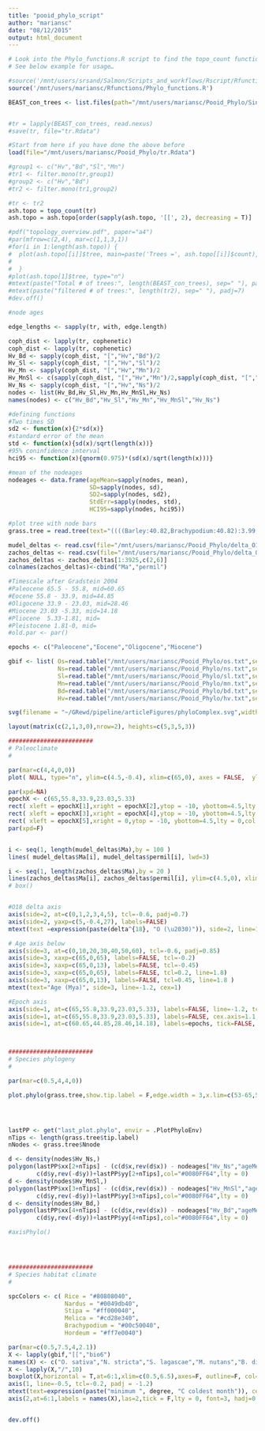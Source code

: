 ```yaml
---
title: "pooid_phylo_script"
author: "mariansc"
date: "08/12/2015"
output: html_document
---
```


```r

# Look into the Phylo_functions.R script to find the topo_count function. 
# See below example for usage… 

#source('/mnt/users/srsand/Salmon/Scripts_and_workflows/Rscript/Rfunctions/Phylo_functions.R') 
source('/mnt/users/mariansc/Rfunctions/Phylo_functions.R')

BEAST_con_trees <- list.files(path="/mnt/users/mariansc/Pooid_Phylo/SingletonConsensusTrees", pattern="*con.tre", full.names=TRUE)


#tr = lapply(BEAST_con_trees, read.nexus) 
#save(tr, file="tr.Rdata")

#Start from here if you have done the above before
load(file="/mnt/users/mariansc/Pooid_Phylo/tr.Rdata")

#group1 <- c("Hv","Bd","Sl","Mn")
#tr1 <- filter.mono(tr,group1)
#group2 <- c("Hv","Bd")
#tr2 <- filter.mono(tr1,group2)

#tr <- tr2
ash.topo = topo_count(tr) 
ash.topo = ash.topo[order(sapply(ash.topo, '[[', 2), decreasing = T)] 

#pdf("topology_overview.pdf", paper="a4")
#par(mfrow=c(2,4), mar=c(1,1,3,1)) 
#for(i in 1:length(ash.topo)) {
#  plot(ash.topo[[i]]$tree, main=paste('Trees =', ash.topo[[i]]$count), cex=1.1) 
#
#  }
#plot(ash.topo[1]$tree, type="n")
#mtext(paste("Total # of trees:", length(BEAST_con_trees), sep=" "), padj=5) 
#mtext(paste("filtered # of trees:", length(tr2), sep=" "), padj=7) 
#dev.off()

#node ages 

edge_lengths <- sapply(tr, with, edge.length)

coph_dist <- lapply(tr, cophenetic)
coph_dist <- lapply(tr, cophenetic)
Hv_Bd <- sapply(coph_dist, "[","Hv","Bd")/2
Hv_Sl <- sapply(coph_dist, "[","Hv","Sl")/2
Hv_Mn <- sapply(coph_dist, "[","Hv","Mn")/2
Hv_MnSl <- c(sapply(coph_dist, "[","Hv","Mn")/2,sapply(coph_dist, "[","Hv","Sl")/2)
Hv_Ns <- sapply(coph_dist, "[","Hv","Ns")/2
nodes <- list(Hv_Bd,Hv_Sl,Hv_Mn,Hv_MnSl,Hv_Ns)
names(nodes) <- c("Hv_Bd","Hv_Sl","Hv_Mn","Hv_MnSl","Hv_Ns")

#defining functions
#Two times SD
sd2 <- function(x){2*sd(x)}
#standard error of the mean
std <- function(x){sd(x)/sqrt(length(x))}
#95% coninfidence interval
hci95 <- function(x){qnorm(0.975)*(sd(x)/sqrt(length(x)))}

#mean of the nodeages
nodeages <- data.frame(ageMean=sapply(nodes, mean),
                       SD=sapply(nodes, sd),
                       SD2=sapply(nodes, sd2),
                       StdErr=sapply(nodes, std),
                       HCI95=sapply(nodes, hci95))

#plot tree with node bars
grass.tree = read.tree(text="((((Barley:40.82,Brachypodium:40.82):3.99, Melica:44.81, Stipa:44.81):3.34,Nardus:48.15):4.85, Rice:53);")


```

```r

mudel_deltas <- read.csv(file="/mnt/users/mariansc/Pooid_Phylo/delta_O18_mudel", header=TRUE, sep=" ")
zachos_deltas <- read.csv(file="/mnt/users/mariansc/Pooid_Phylo/delta_O18_zachos.txt", header=TRUE, sep="\t")
zachos_deltas <- zachos_deltas[1:3925,c(2,6)]
colnames(zachos_deltas)<-cbind("Ma","permil")

#Timescale after Gradstein 2004
#Paleocene 65.5 - 55.8, mid=60.65
#Eocene 55.8 - 33.9, mid=44.85
#Oligocene 33.9 - 23.03, mid=28.46
#Miocene 23.03 -5.33, mid=14.18
#Pliocene  5.33-1.81, mid=
#Pleistocene 1.81-0, mid=
#old.par <- par()

epochs <- c("Paleocene","Eocene","Oligocene","Miocene")

```

```r
gbif <- list( Os=read.table("/mnt/users/mariansc/Pooid_Phylo/os.txt",sep="\t",header = T),
              Ns=read.table("/mnt/users/mariansc/Pooid_Phylo/ns.txt",sep="\t",header = T),
              Sl=read.table("/mnt/users/mariansc/Pooid_Phylo/sl.txt",sep="\t",header = T),
              Mn=read.table("/mnt/users/mariansc/Pooid_Phylo/mn.txt",sep="\t",header = T),
              Bd=read.table("/mnt/users/mariansc/Pooid_Phylo/bd.txt",sep="\t",header = T),
              Hv=read.table("/mnt/users/mariansc/Pooid_Phylo/hv.txt",sep="\t",header = T))

```


```r
svg(filename = "~/GRewd/pipeline/articleFigures/phyloComplex.svg",width = 14,height=7)

layout(matrix(c(2,1,3,0),nrow=2), heights=c(5,3,5,3))

########################
# Paleoclimate
#

par(mar=c(4,4,0,0))
plot( NULL, type="n", ylim=c(4.5,-0.4), xlim=c(65,0), axes = FALSE,  ylab="", xlab="", xaxs="i",yaxs="i")

par(xpd=NA)
epochX <- c(65,55.8,33.9,23.03,5.33)
rect( xleft = epochX[1],xright = epochX[2],ytop = -10, ybottom=4.5,lty = 0,col = "lightgrey" )
rect( xleft = epochX[3],xright = epochX[4],ytop = -10, ybottom=4.5,lty = 0,col = "lightgrey" )
rect( xleft = epochX[5],xright = 0,ytop = -10, ybottom=4.5,lty = 0,col = "lightgrey" )
par(xpd=F)


i <- seq(1, length(mudel_deltas$Ma),by = 100 )
lines( mudel_deltas$Ma[i], mudel_deltas$permil[i], lwd=3)

i <- seq(1, length(zachos_deltas$Ma),by = 20 )
lines(zachos_deltas$Ma[i], zachos_deltas$permil[i], ylim=c(4.5,0), xlim=c(65,0), lwd=0.5, col="black")
# box()


#O18 delta axis
axis(side=2, at=c(0,1,2,3,4,5), tcl=-0.6, padj=0.7)
axis(side=2, yaxp=c(5,-0.4,27), labels=FALSE)
mtext(text =expression(paste(delta^{18}, "O (\u2030)")), side=2, line=1.4, cex=1)

# Age axis below
axis(side=3, at=c(0,10,20,30,40,50,60), tcl=-0.6, padj=0.85)
axis(side=3, xaxp=c(65,0,65), labels=FALSE, tcl=-0.2)
axis(side=3, xaxp=c(65,0,13), labels=FALSE, tcl=-0.45)
axis(side=3, xaxp=c(65,0,65), labels=FALSE, tcl=0.2, line=1.8)
axis(side=3, xaxp=c(65,0,13), labels=FALSE, tcl=0.45, line=1.8 )
mtext(text="Age (Mya)", side=3, line=-1.2, cex=1)

#Epoch axis
axis(side=1, at=c(65,55.8,33.9,23.03,5.33), labels=FALSE, line=-1.2, tcl=-1.2)
axis(side=1, at=c(65,55.8,33.9,23.03,5.33), labels=FALSE, cex.axis=1.1, line=0, tcl=0)
axis(side=1, at=c(60.65,44.85,28.46,14.18), labels=epochs, tick=FALSE, cex.axis=1.1, line=-2.1)



########################
# Species phylogeny
#

par(mar=c(0.5,4,4,0))

plot.phylo(grass.tree,show.tip.label = F,edge.width = 3,x.lim=c(53-65,53),xaxs="i",y.lim=c(0.5,6.5))




lastPP <- get("last_plot.phylo", envir = .PlotPhyloEnv)
nTips <- length(grass.tree$tip.label)
nNodes <- grass.tree$Nnode

d <- density(nodes$Hv_Ns,)
polygon(lastPP$xx[2+nTips] - (c(d$x,rev(d$x)) - nodeages["Hv_Ns","ageMean"]),
        c(d$y,rev(-d$y))+lastPP$yy[2+nTips],col="#0080FF64",lty = 0)
d <- density(nodes$Hv_MnSl,)
polygon(lastPP$xx[3+nTips] - (c(d$x,rev(d$x)) - nodeages["Hv_MnSl","ageMean"]),
        c(d$y,rev(-d$y))+lastPP$yy[3+nTips],col="#0080FF64",lty = 0)
d <- density(nodes$Hv_Bd,)
polygon(lastPP$xx[4+nTips] - (c(d$x,rev(d$x)) - nodeages["Hv_Bd","ageMean"]),
        c(d$y,rev(-d$y))+lastPP$yy[4+nTips],col="#0080FF64",lty = 0)

#axisPhylo()




########################
# Species habitat climate
#

spcColors <- c( Rice = "#80808040",
                Nardus = "#0049db40",
                Stipa = "#ff000040",
                Melica = "#cd28e340",
                Brachypodium = "#00c50040",
                Hordeum = "#ff7e0040")

par(mar=c(0.5,7.5,4,2.1))
X <- lapply(gbif,"[[","bio6")
names(X) <- c("O. sativa","N. stricta","S. lagascae","M. nutans","B. distachyon","H. vulgare")
X <- lapply(X,"/",10)
boxplot(X,horizontal = T,at=6:1,xlim=c(0.5,6.5),axes=F, outline=F, col=spcColors)
axis(1, line=-0.5, tcl=-0.2, padj = -1.2)
mtext(text=expression(paste("minimum ", degree, "C coldest month")), cex=1, side=1, line=0.6)
axis(2,at=6:1,labels = names(X),las=2,tick = F,lty = 0, font=3, hadj=0,line = 6,cex.axis=1.6)


dev.off()
```

